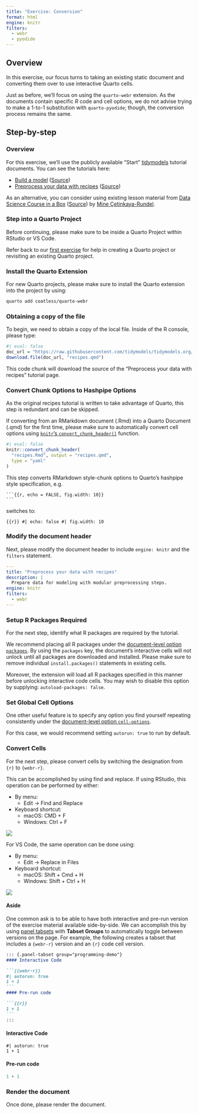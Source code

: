 ```yaml
---
title: "Exercise: Conversion"
format: html
engine: knitr
filters:
  - webr
  - pyodide
---
```


## Overview

In this exercise, our focus turns to taking an existing static document and converting them over to use interactive Quarto cells.

Just as before, we'll focus on using the `quarto-webr` extension. As the documents contain specific _R_ code and cell options, we do not advise trying to make a 1-to-1 substitution with `quarto-pyodide`; though, the conversion process remains the same.

## Step-by-step

### Overview

For this exercise, we'll use the publicly available "Start" [tidymodels](https://www.tidymodels.org/start/) tutorial documents. You can see the tutorials here:

- [Build a model](https://www.tidymodels.org/start/models) ([Source](
https://github.com/tidymodels/tidymodels.org/blob/main/start/recipes/index.qmd))
- [Preprocess your data with recipes](ttps://www.tidymodels.org/start/recipes) ([Source]((https://github.com/tidymodels/tidymodels.org/blob/main/start/recipes/index.qmd)))

As an alternative, you can consider using existing lesson material from [Data Science Course in a Box](https://datasciencebox.org/) ([Source](https://github.com/tidyverse/datascience-box)) by [Mine Çetinkaya-Rundel](https://mine-cr.com/). 

### Step into a Quarto Project

Before continuing, please make sure to be inside a Quarto Project within RStudio or VS Code. 

Refer back to our [first exercise](day02a-create-and-publish-rstudio.qmd) for help in creating a Quarto project or revisiting an existing Quarto project.

### Install the Quarto Extension

For new Quarto projects, please make sure to install the Quarto extension into the project by using:

```sh
quarto add coatless/quarto-webr
```

### Obtaining a copy of the file

To begin, we need to obtain a copy of the local file. Inside of the R console, please type: 

```r
#| eval: false
doc_url = "https://raw.githubusercontent.com/tidymodels/tidymodels.org/main/start/recipes/index.qmd"
download.file(doc_url, "recipes.qmd")
```

This code chunk will download the source of the "Preprocess your data with recipes" tutorial page. 

### Convert Chunk Options to Hashpipe Options

:::{.callout-note}
As the original recipes tutorial is written to take advantage of Quarto, this step is redundant and can be skipped.
:::

If converting from an RMarkdown document (.Rmd) into a Quarto Document (.qmd) for the first time, please make sure to automatically convert cell options using [`knitr`'s `convert_chunk_header()`](https://search.r-project.org/CRAN/refmans/knitr/html/convert_chunk_header.html) function. 

```r
#| eval: false
knitr::convert_chunk_header(
  "recipes.Rmd", output = "recipes.qmd",
  type = "yaml"
)
```


This step converts RMarkdown style-chunk options to Quarto's hashpipe style specification, e.g. 

````
```{{r, echo = FALSE, fig.width: 10}}
```
````

switches to: 

```{{r}}
#| echo: false
#| fig.width: 10
```

### Modify the document header

Next, please modify the document header to include `engine: knitr` and the `filters` statement.

```yaml
---
title: "Preprocess your data with recipes"
description: | 
  Prepare data for modeling with modular preprocessing steps.
engine: knitr
filters:
  - webr
---
```

### Setup R Packages Required

For the next step, identify what R packages are required by the tutorial.

We recommend placing all R packages under the [document-level option `packages`](https://quarto-webr.thecoatlessprofessor.com/qwebr-meta-options.html#packages). By using the `packages` key, the document's interactive cells will not unlock until all packages are downloaded and installed. Please make sure to remove individual `install.packages()` statements in existing cells.

Moreover, the extension will load all R packages specified in this manner before unlocking interactive code cells. You may wish to disable this option by supplying: `autoload-packages: false`.

### Set Global Cell Options

One other useful feature is to specify any option you find yourself repeating consistently under the
[document-level option `cell-options`](https://quarto-webr.thecoatlessprofessor.com/qwebr-meta-options.html#cell-options).

For this case, we would recommend setting `autorun: true` to run by default.


### Convert Cells

For the next step, please convert cells by switching the designation from `{r}` to `{webr-r}`. 

This can be accomplished by using find and replace. If using RStudio, this operation can be performed by either: 

- By menu: 
  - Edit -> Find and Replace
- Keyboard shortcut: 
  - macOS: CMD + F
  - Windows: Ctrl + F

![](assets/conversion/rstudio-convert-code-cells.png){fig-alt="Find and replace open in RStudio"}

For VS Code, the same operation can be done using:

- By menu: 
  - Edit -> Replace in Files
- Keyboard shortcut: 
  - macOS: Shift + Cmd + H
  - Windows: Shift + Ctrl + H

![](assets/conversion/vs-code-convert-code-cells.png){fig-alt="Find and replace open in VS Code"}

#### Aside

One common ask is to be able to have both interactive and pre-run version of the exercise material available side-by-side. We can accomplish this by using [panel tabsets](https://quarto.org/docs/output-formats/html-basics.html#tabsets) with **Tabset Groups** to automatically toggle between versions on the page. For example, the following creates a tabset that includes a `{webr-r}` version and an `{r}` code cell version.

````md
::: {.panel-tabset group="programming-demo"}
#### Interactive Code

```{{webr-r}}
#| autorun: true
1 + 1
```
#### Pre-run code

```{{r}}
1 + 1
```
:::
````

::: {.panel-tabset group="programming-demo"}
#### Interactive Code

```webr-r
#| autorun: true
1 + 1
```
#### Pre-run code

```r
1 + 1
```
:::

### Render the document

Once done, please render the document. 